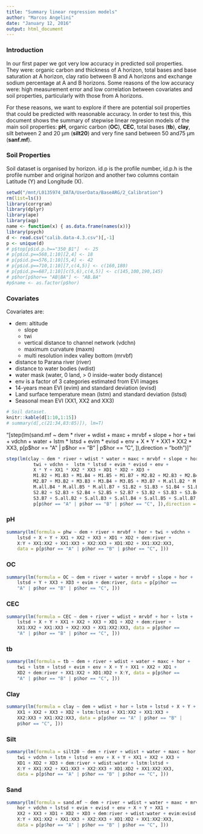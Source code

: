 ```yaml
---
title: "Summary linear regression models"
author: "Marcos Angelini"
date: "January 12, 2016"
output: html_document
---
```

### Introduction
In our first paper we got very low accuracy in predicted soil properties. They were: organic carbon and thickness of A horizon, total bases and base saturation at A horizon, clay ratio between B and A horizons and exchange sodium percentage at A and B horizons. Some reasons of the low accuracy were: high measurement error and low correlation between covariates and soil properties, particularly with those from A horizons.

For these reasons, we want to explore if there are potential soil properties that could be predicted with reasonable accuracy. In order to test this, this document shows the summary of stepwise linear regresion models of the main soil properties: **pH**, organic carbon (**OC**), **CEC**, total bases (**tb**), **clay**, silt between 2 and 20 μm (**silt20**) and very fine sand between 50 and75 µm (**sanf.mf**).

### Soil Properties

Soil dataset is organised by horizon. id.p is the profile number, id.p.h is the profile number and original horizon and another two columns contain Latitude (Y) and Longitude (X).

```r

setwd("/mnt/L0135974_DATA/UserData/BaseARG/2_Calibration")
rm(list=ls())
library(corrgram)
library(dplyr)
library(ape)
library(aqp)
name <- function(x) { as.data.frame(names(x))} 
library(psych)
d <- read.csv("calib.data-4.3.csv")[,-1]
p <- unique(d)
# p$top[p$id.p.h=="350_B1"]  <- 25
# p[p$id.p==568,1:10][2,4] <- 18
# p[p$id.p==576,1:10][5,4] <- 42
# p[p$id.p==710,1:10][7,c(4,5)] <- c(160,180)
# p[p$id.p==687,1:10][c(5,6),c(4,5)] <- c(145,100,190,145)
# p$hor[p$hor== "AB|BA"] <- "AB.BA"
#p$name <- as.factor(p$hor)

```



### Covariates
Covariates are: 

* dem: altitude
  + slope
  + twi
  + vertical distance to channel network (vdchn)
  + maximum curvature (maxm)
  + multi resolution index valley bottom (mrvbf)
* distance to Parana river (river)
* distance to water bodies (wdist)
* water mask (water, 0 land, > 0 inside-water body distance)
* env is a factor of 3 categories estimated from EVI images
* 14-years mean EVI (evim) and standard deviation (evisd)
* Land surface temperature mean (lstm) and standard deviation (lstsd)
* Seasonal mean EVI (XX1, XX2 and XX3)

```r
# Soil dataset.
knitr::kable(d[1:10,1:15])
# summary(d[,c(21:34,83:85)]), lm=T)
```

"[step(lm(sand.mf ~ dem * river + wdist + maxc + mrvbf + slope + hor +
          twi + vdchn + water + lstm * lstsd + evim * evisd + env +
          X * Y + XX1 * XX2 * XX3, p[p$hor == "A" | p$hor == "B" | p$hor == "C", ]),direction = "both")]"

```r
step(lm(clay ~ dem * river + wdist * water + maxc + mrvbf + slope + hor +
          twi + vdchn +  lstm * lstsd + evim * evisd + env +
          X * Y + XX1 * XX2 * XX3 + XD1 * XD2 + XD3 +
          M1.B2 + M1.B3 + M1.B4 + M1.B5 + M1.B7 + M2.B2 + M2.B3 + M2.B4 + M2.B5 +
          M2.B7 + M3.B2 + M3.B3 + M3.B4 + M3.B5 + M3.B7 + M.all.B2 * M.all.B3 *
          M.all.B4 * M.all.B5 * M.all.B7 + S1.B2 + S1.B3 + S1.B4 + S1.B5 + S1.B7 +
          S2.B2 + S2.B3 + S2.B4 + S2.B5 + S2.B7 + S3.B2 + S3.B3 + S3.B4 + S3.B5 +
          S3.B7 + S.all.B2 + S.all.B3 + S.all.B4 + S.all.B5 + S.all.B7,
          p[p$hor == "A" | p$hor == "B" | p$hor == "C", ]),direction = "both")
```

### pH
```r
summary(lm(formula = phw ~ dem + river + mrvbf + hor + twi + vdchn + 
    lstsd + X + Y + XX1 + XX2 + XX3 + XD1 + XD2 + dem:river + 
    X:Y + XX1:XX2 + XX1:XX3 + XX2:XX3 + XD1:XD2 + XX1:XX2:XX3, 
    data = p[p$hor == "A" | p$hor == "B" | p$hor == "C", ]))
```


### OC
```r
summary(lm(formula = OC ~ dem + river + water + mrvbf + slope + hor + 
    lstsd + Y + XX3 + XD3 + evim + dem:river, data = p[p$hor == 
    "A" | p$hor == "B" | p$hor == "C", ]))
```

### CEC
```r
summary(lm(formula = CEC ~ dem + river + wdist + mrvbf + hor + lstm + 
    lstsd + X + Y + XX1 + XX2 + XX3 + XD1 + XD2 + dem:river + 
    XX1:XX2 + XX1:XX3 + XX2:XX3 + XX1:XX2:XX3, data = p[p$hor == 
    "A" | p$hor == "B" | p$hor == "C", ]))
```

### tb
```r
summary(lm(formula = tb ~ dem + river + wdist + water + maxc + hor + 
    twi + lstm + lstsd + evim + env + X + Y + XX1 + XX2 + XD1 + 
    XD2 + dem:river + XX1:XX2 + XD1:XD2 + X:Y, data = p[p$hor == 
    "A" | p$hor == "B" | p$hor == "C", ]))
```

### Clay
```r
summary(lm(formula = clay ~ dem + wdist + hor + lstm + lstsd + X + Y + 
    XX1 + XX2 + XX3 + XD2 + lstm:lstsd + XX1:XX2 + XX1:XX3 + 
    XX2:XX3 + XX1:XX2:XX3, data = p[p$hor == "A" | p$hor == "B" | 
    p$hor == "C", ]))
```

### Silt
```r
summary(lm(formula = silt20 ~ dem + river + wdist + water + maxc + hor + 
    twi + vdchn + lstm + lstsd + env + X + Y + XX1 + XX2 + XX3 + 
    XD1 + XD2 + XD3 + dem:river + wdist:water + lstm:lstsd + 
    X:Y + XX1:XX2 + XX1:XX3 + XX2:XX3 + XD1:XD2 + XX1:XX2:XX3, 
    data = p[p$hor == "A" | p$hor == "B" | p$hor == "C", ]))
```

### Sand
```r
summary(lm(formula = sand.mf ~ dem + river + wdist + water + maxc + mrvbf + 
    hor + vdchn + lstsd + evim + evisd + env + X + Y + XX1 + 
    XX2 + XX3 + XD1 + XD2 + XD3 + dem:river + wdist:water + evim:evisd + 
    X:Y + XX1:XX2 + XX1:XX3 + XX2:XX3 + XD1:XD2 + XX1:XX2:XX3, 
    data = p[p$hor == "A" | p$hor == "B" | p$hor == "C", ]))
```